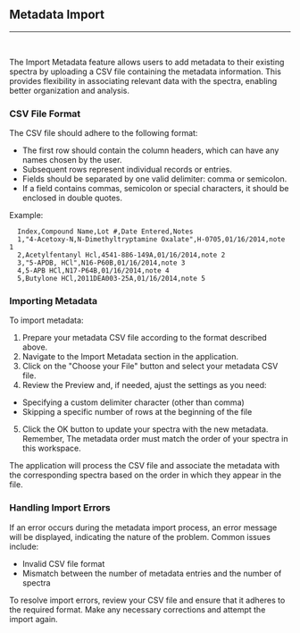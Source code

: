 
## Metadata Import

<hr />
<br />

The Import Metadata feature allows users to add metadata to their existing spectra by uploading a CSV file containing the metadata information. This provides flexibility in associating relevant data with the spectra, enabling better organization and analysis.

### CSV File Format

The CSV file should adhere to the following format:

- The first row should contain the column headers, which can have any names chosen by the user.
- Subsequent rows represent individual records or entries.
- Fields should be separated by one valid delimiter: comma or semicolon.
- If a field contains commas, semicolon or special characters, it should be enclosed in double quotes.

Example:

```
  Index,Compound Name,Lot #,Date Entered,Notes
  1,"4-Acetoxy-N,N-Dimethyltryptamine Oxalate",H-0705,01/16/2014,note 1
  2,Acetylfentanyl Hcl,4541-886-149A,01/16/2014,note 2
  3,"5-APDB, HCl",N16-P60B,01/16/2014,note 3
  4,5-APB HCl,N17-P64B,01/16/2014,note 4
  5,Butylone HCl,2011DEA003-25A,01/16/2014,note 5
```

### Importing Metadata

To import metadata:

1. Prepare your metadata CSV file according to the format described above.
2. Navigate to the Import Metadata section in the application.
3. Click on the "Choose your File" button and select your metadata CSV file.
4. Review the Preview and, if needed, ajust the settings as you need:

- Specifying a custom delimiter character (other than comma)
- Skipping a specific number of rows at the beginning of the file

5. Click the OK button to update your spectra with the new metadata. Remember, The metadata order must match the order of your spectra in this workspace.

The application will process the CSV file and associate the metadata with the corresponding spectra based on the order in which they appear in the file.

### Handling Import Errors

If an error occurs during the metadata import process, an error message will be displayed, indicating the nature of the problem. Common issues include:

- Invalid CSV file format
- Mismatch between the number of metadata entries and the number of spectra

To resolve import errors, review your CSV file and ensure that it adheres to the required format. Make any necessary corrections and attempt the import again.
